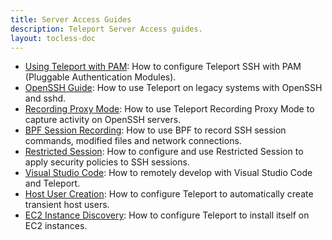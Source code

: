 ```yaml
---
title: Server Access Guides
description: Teleport Server Access guides.
layout: tocless-doc
---
```


- [Using Teleport with PAM](./guides/ssh-pam.mdx): How to configure Teleport SSH with PAM (Pluggable Authentication Modules).
- [OpenSSH Guide](./guides/openssh.mdx): How to use Teleport on legacy systems with OpenSSH and sshd.
- [Recording Proxy Mode](./guides/recording-proxy-mode.mdx): How to use Teleport Recording Proxy Mode to capture activity on OpenSSH servers.
- [BPF Session Recording](./guides/bpf-session-recording.mdx): How to use BPF to record SSH session commands, modified files and network connections.
- [Restricted Session](./guides/restricted-session.mdx): How to configure and use Restricted Session to apply security policies to SSH sessions.
- [Visual Studio Code](./guides/vscode.mdx): How to remotely develop with Visual Studio Code and Teleport.
- [Host User Creation](./guides/host-user-creation.mdx): How to configure Teleport to automatically create transient host users.
- [EC2 Instance Discovery](./guides/ec2-discovery.mdx): How to configure Teleport to install itself on EC2 instances.
